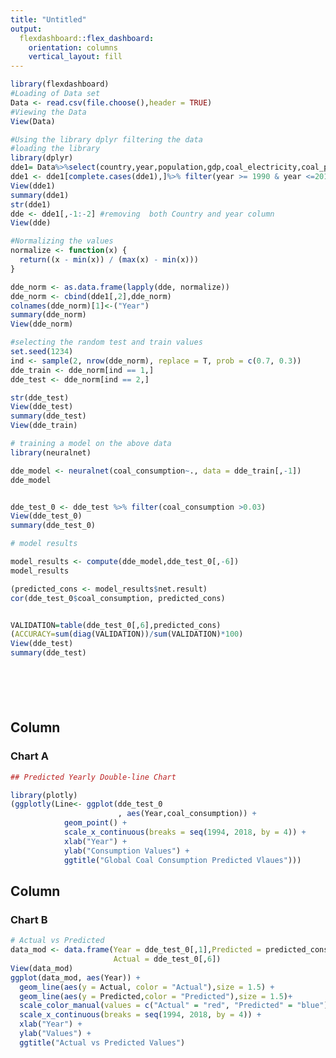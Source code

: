 ---
title: "Untitled"
output: 
  flexdashboard::flex_dashboard:
    orientation: columns
    vertical_layout: fill
---

```{r setup, include=FALSE}
library(flexdashboard)
#Loading of Data set 
Data <- read.csv(file.choose(),header = TRUE)
#Viewing the Data
View(Data)

#Using the library dplyr filtering the data 
#loading the library 
library(dplyr)
dde1= Data%>%select(country,year,population,gdp,coal_electricity,coal_production,coal_consumption)
dde1 <- dde1[complete.cases(dde1),]%>% filter(year >= 1990 & year <=2018) %>% filter(coal_consumption > 0)
View(dde1)
summary(dde1)
str(dde1)
dde <- dde1[,-1:-2] #removing  both Country and year column
View(dde)

#Normalizing the values 
normalize <- function(x) {
  return((x - min(x)) / (max(x) - min(x)))
}

dde_norm <- as.data.frame(lapply(dde, normalize))
dde_norm <- cbind(dde1[,2],dde_norm)
colnames(dde_norm)[1]<-("Year")
summary(dde_norm)
View(dde_norm)

#selecting the random test and train values
set.seed(1234)
ind <- sample(2, nrow(dde_norm), replace = T, prob = c(0.7, 0.3))
dde_train <- dde_norm[ind == 1,]
dde_test <- dde_norm[ind == 2,]

str(dde_test)
View(dde_test)
summary(dde_test)
View(dde_train)

# training a model on the above data
library(neuralnet)

dde_model <- neuralnet(coal_consumption~., data = dde_train[,-1])
dde_model


dde_test_0 <- dde_test %>% filter(coal_consumption >0.03)
View(dde_test_0)
summary(dde_test_0)

# model results

model_results <- compute(dde_model,dde_test_0[,-6])
model_results 

(predicted_cons <- model_results$net.result)
cor(dde_test_0$coal_consumption, predicted_cons)


VALIDATION=table(dde_test_0[,6],predicted_cons)
(ACCURACY=sum(diag(VALIDATION))/sum(VALIDATION)*100)
View(dde_test)
summary(dde_test)







```

Column {data-width=500}
-----------------------------------------------------------------------

### Chart A

```{r}
## Predicted Yearly Double-line Chart 

library(plotly)
(ggplotly(Line<- ggplot(dde_test_0
                        , aes(Year,coal_consumption)) +
            geom_point() +
            scale_x_continuous(breaks = seq(1994, 2018, by = 4)) +
            xlab("Year") +
            ylab("Consumption Values") +
            ggtitle("Global Coal Consumption Predicted Vlaues")))

```

Column {data-width=500}
-----------------------------------------------------------------------

### Chart B

```{r}
# Actual vs Predicted 
data_mod <- data.frame(Year = dde_test_0[,1],Predicted = predicted_cons,
                       Actual = dde_test_0[,6])
View(data_mod)
ggplot(data_mod, aes(Year)) +  
  geom_line(aes(y = Actual, color = "Actual"),size = 1.5) +
  geom_line(aes(y = Predicted,color = "Predicted"),size = 1.5)+
  scale_color_manual(values = c("Actual" = "red", "Predicted" = "blue"))+
  scale_x_continuous(breaks = seq(1994, 2018, by = 4)) +
  xlab("Year") +
  ylab("Values") +
  ggtitle("Actual vs Predicted Values")
```


